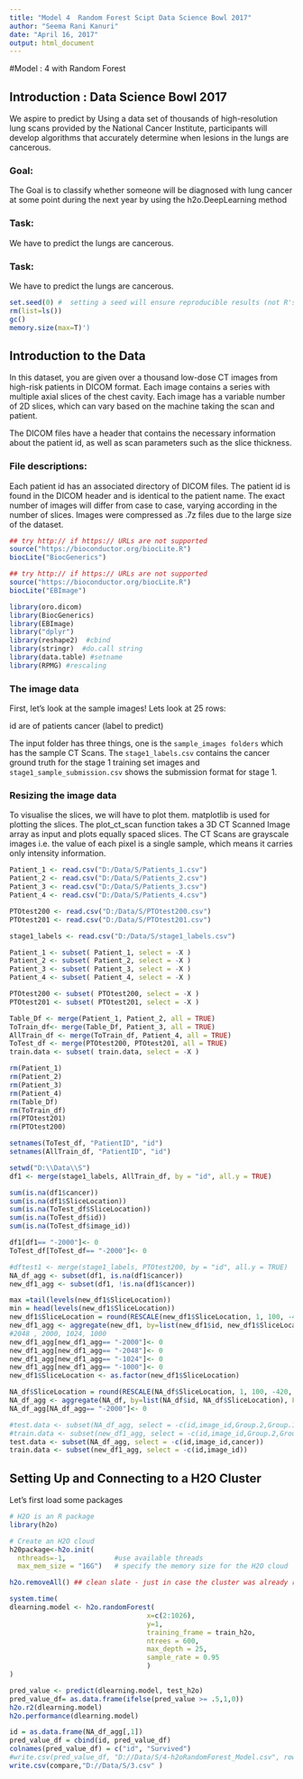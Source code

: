 ---
title: "Model 4  Random Forest Scipt Data Science Bowl 2017"
author: "Seema Rani Kanuri"
date: "April 16, 2017"
output: html_document
---

#Model : 4 with Random Forest

## Introduction : Data Science Bowl 2017
We aspire to predict by Using a data set of thousands of high-resolution lung scans provided by the National Cancer Institute, participants will develop algorithms that accurately determine when lesions in the lungs are cancerous.

### Goal:
The Goal is to classify whether someone will be diagnosed with lung cancer at some point during the next year by using the  h2o.DeepLearning method

### Task:
We have to predict the lungs are cancerous.

### Task:
We have to predict the lungs are cancerous.

```{r setup, warning=F, results='hide'}
set.seed(0) #  setting a seed will ensure reproducible results (not R's seed)
rm(list=ls())
gc()
memory.size(max=T)')
```

## Introduction to the Data
In this dataset, you are given over a thousand low-dose CT images from high-risk patients in DICOM format. Each image contains a series with multiple axial slices of the chest cavity. Each image has a variable number of 2D slices, which can vary based on the machine taking the scan and patient.

The DICOM files have a header that contains the necessary information about the patient id, as well as scan parameters such as the slice thickness.

### File descriptions:
Each patient id has an associated directory of DICOM files. The patient id is found in the DICOM header and is identical to the patient name. The exact number of images will differ from case to case, varying according in the number of slices. Images were compressed as .7z files due to the large size of the dataset.

```{r h2o-cluster, warning=F, echo=FALSE}

## try http:// if https:// URLs are not supported
source("https://bioconductor.org/biocLite.R")
biocLite("BiocGenerics")

## try http:// if https:// URLs are not supported
source("https://bioconductor.org/biocLite.R")
biocLite("EBImage")

library(oro.dicom) 
library(BiocGenerics) 
library(EBImage)
library("dplyr")
library(reshape2)  #cbind
library(stringr)  #do.call string
library(data.table) #setname
library(RPMG) #rescaling
```

###  The image data
First, let's look at the sample images!
Lets look at 25 rows:

id are of patients
cancer (label to predict)

The input folder has three things, one is the `sample_images folders` which has the sample CT Scans. The `stage1_labels.csv` contains the cancer ground truth for the stage 1 training set images and `stage1_sample_submission.csv` shows the submission format for stage 1.


###  Resizing the image data

To visualise the slices, we will have to plot them. matplotlib is used for plotting the slices. The plot_ct_scan function takes a 3D CT Scanned Image array as input and plots equally spaced slices. The CT Scans are grayscale images i.e. the value of each pixel is a single sample, which means it carries only intensity information.

```{r}

Patient_1 <- read.csv("D:/Data/S/Patients_1.csv")
Patient_2 <- read.csv("D:/Data/S/Patients_2.csv")
Patient_3 <- read.csv("D:/Data/S/Patients_3.csv")
Patient_4 <- read.csv("D:/Data/S/Patients_4.csv")

PTOtest200 <- read.csv("D:/Data/S/PTOtest200.csv")
PTOtest201 <- read.csv("D:/Data/S/PTOtest201.csv")

stage1_labels <- read.csv("D:/Data/S/stage1_labels.csv")

```



```{r}
Patient_1 <- subset( Patient_1, select = -X )
Patient_2 <- subset( Patient_2, select = -X )
Patient_3 <- subset( Patient_3, select = -X )
Patient_4 <- subset( Patient_4, select = -X )

PTOtest200 <- subset( PTOtest200, select = -X )
PTOtest201 <- subset( PTOtest201, select = -X )

Table_Df <- merge(Patient_1, Patient_2, all = TRUE)
ToTrain_df<- merge(Table_Df, Patient_3, all = TRUE)
AllTrain_df <- merge(ToTrain_df, Patient_4, all = TRUE)
ToTest_df <- merge(PTOtest200, PTOtest201, all = TRUE)
train.data <- subset( train.data, select = -X )

rm(Patient_1)
rm(Patient_2)
rm(Patient_3)
rm(Patient_4)
rm(Table_Df)
rm(ToTrain_df)
rm(PTOtest201)
rm(PTOtest200)

```



```{r}
setnames(ToTest_df, "PatientID", "id")
setnames(AllTrain_df, "PatientID", "id")

setwd("D:\\Data\\S")
df1 <- merge(stage1_labels, AllTrain_df, by = "id", all.y = TRUE)

sum(is.na(df1$cancer))
sum(is.na(df1$SliceLocation))
sum(is.na(ToTest_df$SliceLocation))
sum(is.na(ToTest_df$id))
sum(is.na(ToTest_df$image_id))

df1[df1== "-2000"]<- 0
ToTest_df[ToTest_df== "-2000"]<- 0

```


```{r}
#dftest1 <- merge(stage1_labels, PTOtest200, by = "id", all.y = TRUE)
NA_df_agg <- subset(df1, is.na(df1$cancer))
new_df1_agg <- subset(df1, !is.na(df1$cancer))

max =tail(levels(new_df1$SliceLocation))
min = head(levels(new_df1$SliceLocation))
new_df1$SliceLocation = round(RESCALE(new_df1$SliceLocation, 1, 100, -420, 877.3))
new_df1_agg <- aggregate(new_df1, by=list(new_df1$id, new_df1$SliceLocation), FUN=mean, na.rm=TRUE)
#2048 , 2000, 1024, 1000
new_df1_agg[new_df1_agg== "-2000"]<- 0
new_df1_agg[new_df1_agg== "-2048"]<- 0
new_df1_agg[new_df1_agg== "-1024"]<- 0
new_df1_agg[new_df1_agg== "-1000"]<- 0
new_df1$SliceLocation <- as.factor(new_df1$SliceLocation)

NA_df$SliceLocation = round(RESCALE(NA_df$SliceLocation, 1, 100, -420, 877.3))
NA_df_agg <- aggregate(NA_df, by=list(NA_df$id, NA_df$SliceLocation), FUN=mean, na.rm=TRUE)
NA_df_agg[NA_df_agg== "-2000"]<- 0
```


```{r}
#test.data <- subset(NA_df_agg, select = -c(id,image_id,Group.2,Group.1, cancer))
#train.data <- subset(new_df1_agg, select = -c(id,image_id,Group.2,Group.1))
test.data <- subset(NA_df_agg, select = -c(id,image_id,cancer))
train.data <- subset(new_df1_agg, select = -c(id,image_id))
```


## Setting Up and Connecting to a H2O Cluster

Let’s first load some packages

```{r}
# H2O is an R package
library(h2o)

# Create an H2O cloud 
h20package<-h2o.init(
  nthreads=-1,            #use available threads
  max_mem_size = "16G")   # specify the memory size for the H2O cloud

h2o.removeAll() ## clean slate - just in case the cluster was already running

```


```{r}

system.time(
dlearning.model <- h2o.randomForest(
                                  x=c(2:1026),
                                  y=1,
                                  training_frame = train_h2o,
                                  ntrees = 600,
                                  max_depth = 25,
                                  sample_rate = 0.95
                                  )
)

```

```{r}


pred_value <- predict(dlearning.model, test_h2o)
pred_value_df= as.data.frame(ifelse(pred_value >= .5,1,0))
h2o.r2(dlearning.model)
h2o.performance(dlearning.model)
```


```{r}

id = as.data.frame(NA_df_agg[,1])
pred_value_df = cbind(id, pred_value_df)
colnames(pred_value_df) = c("id", "Survived")
#write.csv(pred_value_df, "D://Data/S/4-h2oRandomForest_Model.csv", row.names=F)
write.csv(compare,"D://Data/S/3.csv" )
```



